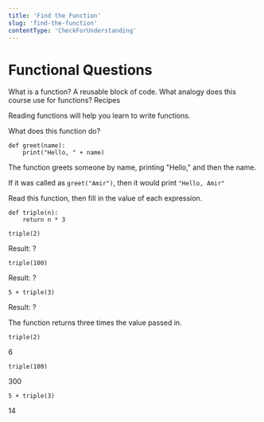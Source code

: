 ```yaml
---
title: 'Find the Function'
slug: 'find-the-function'
contentType: 'CheckForUnderstanding'
---
```


# Functional Questions

<FlashCard>
  <Prompt>What is a function?</Prompt>
  <Answer>A reusable block of code.</Answer>
</FlashCard>

<FlashCard>
  <Prompt>
    What analogy does this course use for functions?
  </Prompt>
  <Answer>
    Recipes
  </Answer>
</FlashCard>

<FlashCard>
<Prompt>

Reading functions will help you learn to write functions.

What does this function do?

```
def greet(name):
    print("Hello, " + name)
```
</Prompt>
<Answer>

The function greets someone by name, printing "Hello," and then the name.

If it was called as `greet("Amir")`, then it would print `"Hello, Amir"`

</Answer>
</FlashCard>

<FlashCard>
<Prompt>

Read this function, then fill in the value of each expression.

```
def triple(n):
    return n * 3
```

`triple(2)`

Result: ?

`triple(100)`

Result: ?

`5 + triple(3)`

Result: ?

</Prompt>
<Answer>

The function returns three times the value passed in.

`triple(2)`

6

`triple(100)`

300

`5 + triple(3)`

14

</Answer>
</FlashCard>
